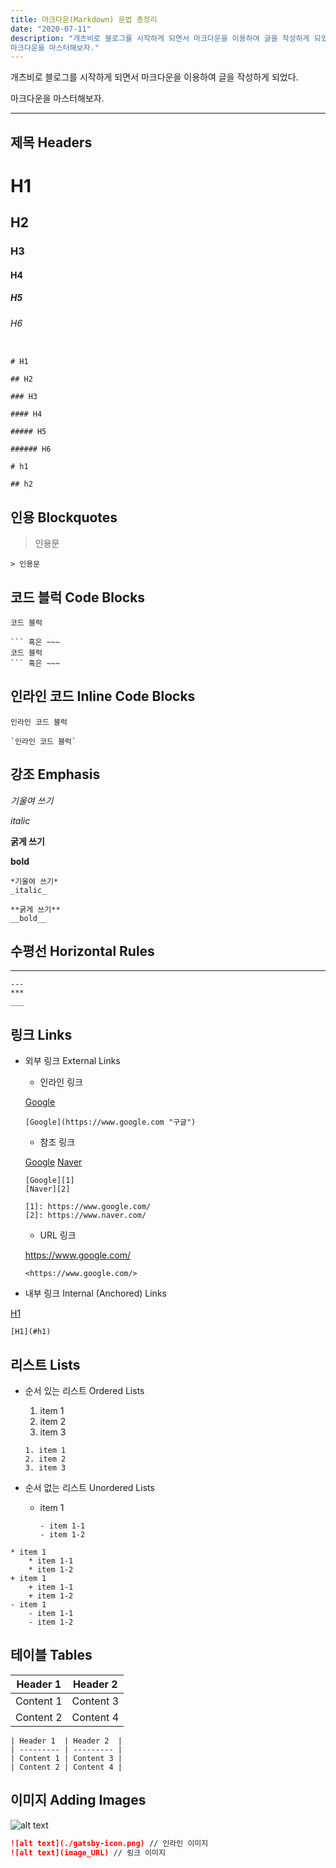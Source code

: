 ```yaml
---
title: 마크다운(Markdown) 문법 총정리
date: "2020-07-11"
description: "개츠비로 블로그를 시작하게 되면서 마크다운을 이용하여 글을 작성하게 되었다.
마크다운을 마스터해보자."
---
```


개츠비로 블로그를 시작하게 되면서 마크다운을 이용하여 글을 작성하게 되었다.

마크다운을 마스터해보자.

<!-- end -->

---

## 제목 Headers

# H1

## H2

### H3

#### H4

##### H5

###### H6

```

# H1

## H2

### H3

#### H4

##### H5

###### H6

# h1

## h2

```

## 인용 Blockquotes

> 인용문

```
> 인용문
```

## 코드 블럭 Code Blocks

```
코드 블럭
```

````
``` 혹은 ~~~
코드 블럭
``` 혹은 ~~~
````

## 인라인 코드 Inline Code Blocks

`인라인 코드 블럭`

```
`인라인 코드 블럭`
```

## 강조 Emphasis

_기울여 쓰기_

_italic_

**굵게 쓰기**

**bold**

```
*기울여 쓰기*
_italic_

**굵게 쓰기**
__bold__
```

## 수평선 Horizontal Rules

---

```
---
***
___
```

## 링크 Links

- 외부 링크 External Links

  - 인라인 링크

  [Google](https://www.google.com '구글')

  ```
  [Google](https://www.google.com "구글")
  ```

  - 참조 링크

  [Google][1]
  [Naver][2]

  ```
  [Google][1]
  [Naver][2]

  [1]: https://www.google.com/
  [2]: https://www.naver.com/
  ```

  - URL 링크

  <https://www.google.com/>

  ```
  <https://www.google.com/>
  ```

- 내부 링크 Internal (Anchored) Links

[H1](#h1)

```
[H1](#h1)
```

[1]: https://www.google.com/
[2]: https://www.naver.com/

## 리스트 Lists

- 순서 있는 리스트 Ordered Lists

  1. item 1
  2. item 2
  3. item 3

  ```
  1. item 1
  2. item 2
  3. item 3
  ```

- 순서 없는 리스트 Unordered Lists

  - item 1

        - item 1-1
        - item 1-2

```
* item 1
    * item 1-1
    * item 1-2
+ item 1
    + item 1-1
    + item 1-2
- item 1
    - item 1-1
    - item 1-2
```

## 테이블 Tables

| Header 1  | Header 2  |
| --------- | --------- |
| Content 1 | Content 3 |
| Content 2 | Content 4 |

```
| Header 1  | Header 2  |
| --------- | --------- |
| Content 1 | Content 3 |
| Content 2 | Content 4 |
```

## 이미지 Adding Images

![alt text](./gatsby-icon.png)

```markdown
![alt text](./gatsby-icon.png) // 인라인 이미지
![alt text](image_URL) // 링크 이미지
```
